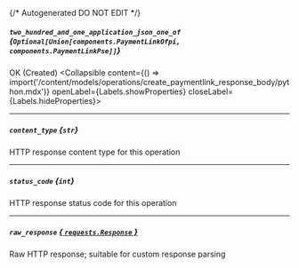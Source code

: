 {/* Autogenerated DO NOT EDIT  */}

##### `two_hundred_and_one_application_json_one_of` *{`Optional[Union[components.PaymentLinkOfpi, components.PaymentLinkPse]]`}*
OK (Created)
<Collapsible content={() => import('/content/models/operations/create_paymentlink_response_body/python.mdx')} openLabel={Labels.showProperties} closeLabel={Labels.hideProperties}>
</Collapsible>

---
##### `content_type` *{`str`}*
HTTP response content type for this operation

---
##### `status_code` *{`int`}*
HTTP response status code for this operation

---
##### `raw_response` [*{ `requests.Response` }*](https://requests.readthedocs.io/en/latest/api/#requests.Response)
Raw HTTP response; suitable for custom response parsing


